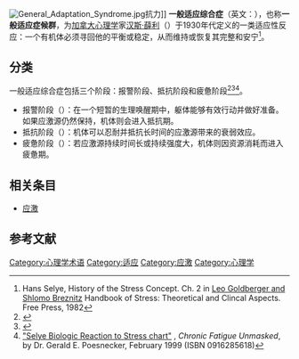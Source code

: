 {{medical}}
[[Image:General_Adaptation_Syndrome.jpg|right]]抗力]]
'''一般适应综合症'''（英文：'''{{lang|en|general adaptation syndrome, GAS}}'''），也称'''一般适应症候群'''，为[[加拿大|加拿大]][[心理学|心理学]]家[[汉斯·薛利|汉斯·薛利]]（{{lang|en|Hans Selye}}）于1930年代定义的一类适应性反应：一个有机体必须寻回他的平衡或稳定，从而维持或恢复其完整和安宁<ref>Hans Selye, History of the Stress Concept. Ch. 2 in [[Leo_Goldberger_and_Shlomo_Breznitz|Leo Goldberger and Shlomo Breznitz]] Handbook of Stress: Theoretical and Clincal Aspects. Free Press, 1982</ref>。

== 分类 ==
一般适应综合症包括三个阶段：报警阶段、抵抗阶段和疲惫阶段<ref>{{cite journal |last = Selye | first = Hans | authorlink = Hans Selye | title = Diseases of adaptation | journal = Wisconsin medical journal | issue = 6 | volume =  49 | url = | year = 1950 | pages = 515–6 |pmid = 15431657}}</ref><ref>{{cite journal |last = Selye | first = Hans | authorlink = Hans Selye | title = A syndrome produced by diverse nocuous agents | journal = Nature | issue = | volume = 138| url = | year = 1936| pages = 32 | doi = 10.1038/138032a0}}</ref><ref>[http://www.chronicfatigue.org/Selye%20large.html "Selye Biologic Reaction to Stress chart"] {{Wayback|url=http://www.chronicfatigue.org/Selye%20large.html |date=20100224032625 }}, ''Chronic Fatigue Unmasked'', by Dr. Gerald E. Poesnecker, February 1999 (ISBN 0916285618)</ref>。
*报警阶段（{{lang|en|Alarm}}）：在一个短暂的生理唤醒期中，躯体能够有效行动并做好准备。如果应激源仍然保持，机体则会进入抵抗期。
*抵抗阶段（{{lang|en|Resistance}}）：机体可以忍耐并抵抗长时间的应激源带来的衰弱效应。
*疲惫阶段（{{lang|en|Exhaustion}}）：若应激源持续时间长或持续强度大，机体则因资源消耗而进入疲惫期。

== 相关条目 ==
*[[应激|应激]]

==参考文献==
<div class="references-small">{{Wikibooks|壓力與健康#一般適應症候群理論(general_adaptation_syndrome，GAS)}}<references></references>
</div>

{{心理学小作品}}

[[Category:心理学术语|Category:心理学术语]]
[[Category:适应|Category:适应]]
[[Category:应激|Category:应激]]
[[Category:心理学|Category:心理学]]
